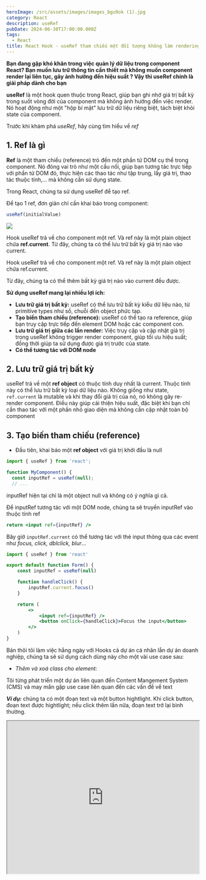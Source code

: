 ```yaml
---
heroImage: /src/assets/images/images_bgu9ok (1).jpg
category: React
description: useRef
pubDate: 2024-06-30T17:00:00.000Z
tags:
  - React
title: React Hook - useRef tham chiếu một đối tượng không làm rendering component
---
```


**Bạn đang gặp khó khăn trong việc quản lý dữ liệu trong component React? Bạn muốn lưu trữ thông tin cần thiết mà không muốn component render lại liên tục, gây ảnh hưởng đến hiệu suất ? Vậy thì useRef chính là giải pháp dành cho bạn**

**useRef** là một hook quen thuộc trong React, giúp bạn ghi nhớ giá trị bất kỳ trong suốt vòng đời của component mà không ảnh hưởng đến việc render. Nó hoạt động như một "hộp bí mật" lưu trữ dữ liệu riêng biệt, tách biệt khỏi state của component.

Trước khi khám phá _useRef_, hãy cùng tìm hiểu về _ref_

## 1. Ref là gì

**Ref** là một tham chiếu (reference) trỏ đến một phần tử DOM cụ thể trong component. Nó đóng vai trò như một cầu nối, giúp bạn tương tác trực tiếp với phần tử DOM đó, thực hiện các thao tác như tập trung, lấy giá trị, thao tác thuộc tính,... mà không cần sử dụng state.

Trong React, chúng ta sử dụng useRef để tạo ref.

Để tạo 1 ref, đơn giản chỉ cần khai báo trong component:

```jsx
useRef(initialValue)
```

![](https://res.cloudinary.com/anhchangtoanhoc97/image/upload/v1720535563/Blogs/useRef/Untitled_r1f8zh.png)

Hook useRef trả về cho component một ref. Và ref này là một plain object chứa **ref.current**. Từ đây, chúng ta có thể lưu trữ bất kỳ giá trị nào vào current.

Hook useRef trả về cho component một ref. Và ref này là một plain object chứa ref.current.

Từ đây, chúng ta có thể thêm bất kỳ giá trị nào vào current đều được.

**Sử dụng useRef mang lại nhiều lợi ích:**

- **Lưu trữ giá trị bất kỳ:** useRef có thể lưu trữ bất kỳ kiểu dữ liệu nào, từ primitive types như số, chuỗi đến object phức tạp.
- **Tạo biến tham chiếu (reference):** useRef có thể tạo ra reference, giúp bạn truy cập trực tiếp đến element DOM hoặc các component con.
- **Lưu trữ giá trị giữa các lần render:** Việc truy cập và cập nhật giá trị trong useRef không trigger render component, giúp tối ưu hiệu suất; đồng thời giúp ta sử dụng được giá trị trước của state.
- **Có thể tương tác với DOM node**

## 2. Lưu trữ giá trị bất kỳ

useRef trả về một **ref object** có thuộc tính duy nhất là current. Thuộc tính này có thể lưu trữ bất kỳ loại dữ liệu nào. Không giống như state, `ref.current` là mutable và khi thay đổi giá trị của nó, nó không gây re-render component. Điều này giúp cải thiện hiệu suất, đặc biệt khi bạn chỉ cần thao tác với một phần nhỏ giao diện mà không cần cập nhật toàn bộ component

## 3. Tạo biến tham chiếu (reference)

- Đầu tiên, khai báo một **ref object** với giá trị khởi đầu là null

```jsx
import { useRef } from 'react';

function MyComponent() {
  const inputRef = useRef(null);
  // ...
```

inputRef hiện tại chỉ là một object null và không có ý nghĩa gì cả.

Để inputRef tương tác với một DOM node, chúng ta sẽ truyền inputRef vào thuộc tính ref

```jsx
return <input ref={inputRef} />
```

Bây giờ `inputRef.current` có thể tương tác với thẻ input thông qua các event như _focus, click, dblclick, blur_…

```jsx
import { useRef } from 'react'

export default function Form() {
	const inputRef = useRef(null)

	function handleClick() {
		inputRef.current.focus()
	}

	return (
		<>
			<input ref={inputRef} />
			<button onClick={handleClick}>Focus the input</button>
		</>
	)
}
```

Bản thôi tôi làm việc hằng ngày với Hooks cả dự án cá nhân lẫn dự án doanh nghiệp, chúng ta sẽ sử dụng cách dùng này cho một vài use case sau:

- _Thêm và xoá class cho element:_

Tôi từng phát triển một dự án liên quan đến Content Mangement System (CMS) và may mắn gặp use case liên quan đến các vấn đề về text

**_Ví dụ:_** chúng ta có một đoạn text và một button hightlight. Khi click button, đoạn text được hightlight; nếu click thêm lần nữa, đoạn text trở lại bình thường.

<iframe
	width='100%'
	height='400'
	src='https://res.cloudinary.com/anhchangtoanhoc97/video/upload/v1720535570/Blogs/useRef/React_App_-_Google_Chrome_2024-02-14_00-45-42_zbbiwh.mp4'
	allow='accelerometer; encrypted-media; gyroscope; picture-in-picture'
    autoplay='false'
/>



```jsx
function App() {
	const elementRef = useRef()

	function handleClick() {
		if (elementRef.current.classList.contains('active')) {
			elementRef.current.classList.remove('active')
		} else {
			elementRef.current.classList.add('active')
		}
	}
	return (
		<>
			<div ref={elementRef}>This is an text</div>
			<button onClick={handleClick}>Toggle Highlight</button>
		</>
	)
}
```

## 4. Lưu trữ giá trị giữa các lần render

useRef cho phép lưu trữ lại giá trị trước đó của state. Điều này làm useRef rất đáng giá khi chúng ta xử lý các tình huống liên quan đến giá trị trước đó.

**_Bài toán:_** Bạn có một UI như thế này

![](https://res.cloudinary.com/anhchangtoanhoc97/image/upload/v1720535562/Blogs/useRef/Untitled_1_byypki.png)

Now thể hiện giá trị hiện tại (current state), before thể hiện giá trị trước đó (old state).

- Làm sao khi ta nhấn vào button “Increase count”, now tăng lên 1 đơn vị, before hiển thị giá trị của now trước khi tăng ?

Các bạn sẽ suy nghĩ phương án: sử dụng 2 state

- Một state dùng cho Now. Ví dụ: const \[now, setNow] = useState(1);
- Một state dùng cho Before. Ví dụ: const \[before, setBefore] = useState(0);

Khi thực hiện onClick trên button, chúng ta tiến hành setState cho 2 giá trị trên. Tuy nhiên, phương án này là dư thừa mặc dù nó hoạt động; theo logic, Before chỉ cần nhận giá trị trước đó của Now là được. Nói cách khác, các bạn cần lưu lại giá trị trước của state.

Và để làm điều này, chúng ta sử dụng useRef. Một điều lưu ý là: để phát huy được lợi ích này của useRef, các bạn cần khéo léo kết hợp useRef với useEffect để thực hiện kỹ thuật này

```jsx
function App() {
	const [now, setNow] = useState(1)
	const previousStateRef = useRef(0)

	const onIncrementValue = () => {
		setNow(() => now + 1)
	}

	useEffect(() => {
		// Gán giá trị mới nhất của now state tới ref
		// Tuy nhiên, việc thay đổi giá trị này không làm re-render lại app
		// Vì vậy, previousStateRef.current hiển thị giá trị trước đó của state
		previousStateRef.current = now
	}, [now])

	return (
		<div>
			<h3>
				Now: {now}, Before: {previousStateRef.current}
			</h3>
			<button onClick={onIncrementValue}>Increment</button>
		</div>
	)
}
```

Kết quả chúng ta đạt được:

<iframe
	width='100%'
	height='400'
	src='https://res.cloudinary.com/anhchangtoanhoc97/video/upload/v1720535567/Blogs/useRef/bandicam_2024-02-14_10-48-38-728_rjsl1z.mp4'
	frameborder='0'
	allow='accelerometer; encrypted-media; gyroscope; picture-in-picture'
    autoplay='false'
/>

## 5. Điều lưu ý khi sử dụng ref với DOM

Khi chúng ta truyền ref trong một component mà component đó trả về các element như là: input, div, …. react sẽ truyền DOM node vào ref

Tuy nhiên, nếu chúng ta truyền ref trong một component khác, ví dụ `<MyInput />`, ref sẽ null.

Lý do là vì: React không cho phép một component truy cập vào DOM node của một component khác theo mặc định. Nếu muốn truy cập, ta cần phải “forward” ref. Lúc này cần sử dụng “forwardRef” trong React và ta cần sửa lại component MyInput cho phép nhận ref từ bên ngoài vào để truy cập DOM của nó.

**Update 02/01/2025**: Từ phiên bản React19, chúng ta có thể truy cập ref như một props của component. Do đó `forwardRef` đã deprecated và trong tương lai sẽ được xóa.
